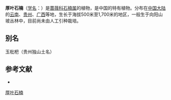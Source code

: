 {{Speciesbox
| name = 厚叶石楠
| status = 
| status_system = 
| image =
| genus = Photinia
| species = crassifolia
| authority = Levl.
}}

'''厚叶石楠'''（[[学名|学名]]：{{lang|la|''Photinia crassifolia''}}）是[[蔷薇科|蔷薇科]][[石楠属|石楠属]]的植物，是中国的特有植物。分布在[[中国大陆|中国大陆]]的[[云南|云南]]、[[贵州|贵州]]、[[广西|广西]]等地，生长于海拔500米至1,700米的地区，一般生于向阳山坡丛林中，目前尚未由人工引种栽培。

== 别名 ==
玉枇杷（贵州独山土名）

== 参考文献 ==
<div class="references-small">
* {{cite web| url =http://www.bioinfo.cn/db05/KmzwSpecies.php?action=view&id=19117| title =厚叶石楠| work =《中国高等植物数据库全库》| publisher =中国科学院微生物研究所| author =昆明植物研究所| accessdate =2009-02-25| deadurl =yes| archiveurl =https://web.archive.org/web/20160305061307/http://www.bioinfo.cn/db05/KmzwSpecies.php?action=view&id=19117| archivedate =2016-03-05}}
</div>
{{Taxonbar|from=Q5226299}}

[[Category:石楠属|厚叶石楠]]


{{植物小作品}}